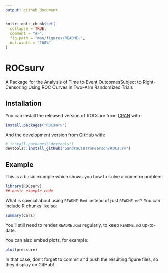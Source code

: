 ```yaml
---
output: github_document
---
```


<!-- README.md is generated from README.Rmd. Please edit that file -->

```r
knitr::opts_chunk$set(
  collapse = TRUE,
  comment = "#>",
  fig.path = "man/figures/README-",
  out.width = "100%"
)
```

# ROCsurv

<!-- badges: start -->
<!-- badges: end -->

A  Package  for  the  Analysis  of  Time  to  Event  OutcomesSubject  to    Right-Censoring  Using  ROC  Curves  in  Two-Arm  Randomized  Trials

## Installation

You can install the released version of ROCsurv from [CRAN](https://CRAN.R-project.org) with:

``` r
install.packages("ROCsurv")
```

And the development version from [GitHub](https://github.com/) with:

``` r
# install.packages("devtools")
devtools::install_github("SandraCastroPearson/ROCsurv")
```
## Example

This is a basic example which shows you how to solve a common problem:

```r
library(ROCsurv)
## basic example code
```

What is special about using `README.Rmd` instead of just `README.md`? You can include R chunks like so:

```r
summary(cars)
```

You'll still need to render `README.Rmd` regularly, to keep `README.md` up-to-date.

You can also embed plots, for example:

```r
plot(pressure)
```

In that case, don't forget to commit and push the resulting figure files, so they display on GitHub!
